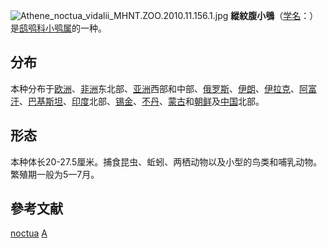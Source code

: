 {{Speciesbox
| image = Mochuelo Común ( Athene noctua )(1).jpg
| image_caption = 縱紋腹小鴞
| status = LC
| status_system = IUCN3.1
| status_ref = {{r|iucn}}
| taxon = Athene noctua
| authority = ([[Giovanni_Antonio_Scopoli|Scopoli]], 1769)
| synonyms = ''Carine noctua''
| range_map = Steinkauz-Athene noctua-World.png
| range_map_caption = 分布地
}}
[[File:Athene_noctua_vidalii_MHNT.ZOO.2010.11.156.1.jpg|thumb]]
'''縱紋腹小鴞'''（[[学名|学名]]：{{lang|la|''Athene noctua''}}）是[[鸱鸮科|鸱鸮科]][[小鸮属|小鸮属]]的一种。

==分布==
本种分布于[[欧洲|欧洲]]、[[非洲|非洲]]东北部、[[亚洲|亚洲]]西部和中部、[[俄罗斯|俄罗斯]]、[[伊朗|伊朗]]、[[伊拉克|伊拉克]]、[[阿富汗|阿富汗]]、[[巴基斯坦|巴基斯坦]]、[[印度|印度]]北部、[[锡金|锡金]]、[[不丹|不丹]]、[[蒙古|蒙古]]和[[朝鲜|朝鲜]]及[[中国|中国]]北部。

==形态==
本种体长20-27.5厘米。捕食昆虫、蚯蚓、两栖动物以及小型的鸟类和哺乳动物。繁殖期一般为5—7月。

==參考文献==
{{reflist|refs=
<ref name=iucn>{{IUCN|id=106002287 |title=''Athene noctua''| assessors = [[BirdLife_International|BirdLife International]] |version=2012.1 |year=2012 |accessdate=16 July 2012}}</ref>
}}

{{Authority control}}
{{Taxonbar|from=Q129958}}

[[Category:小鴞屬|noctua]]
[[Category:1769年描述的鸟类|A]]

{{鸟类小作品}}